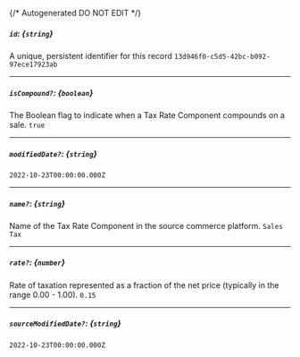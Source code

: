{/* Autogenerated DO NOT EDIT  */}
##### `id`: *{`string`}*
A unique, persistent identifier for this record
`13d946f0-c5d5-42bc-b092-97ece17923ab`

---
##### `isCompound?`: *{`boolean`}*
The Boolean flag to indicate when a Tax Rate Component compounds on a sale.
`true`

---
##### `modifiedDate?`: *{`string`}*
`2022-10-23T00:00:00.000Z`

---
##### `name?`: *{`string`}*
Name of the Tax Rate Component in the source commerce platform.
`Sales Tax`

---
##### `rate?`: *{`number`}*
Rate of taxation represented as a fraction of the net price (typically in the range 0.00 - 1.00).
`0.15`

---
##### `sourceModifiedDate?`: *{`string`}*
`2022-10-23T00:00:00.000Z`

